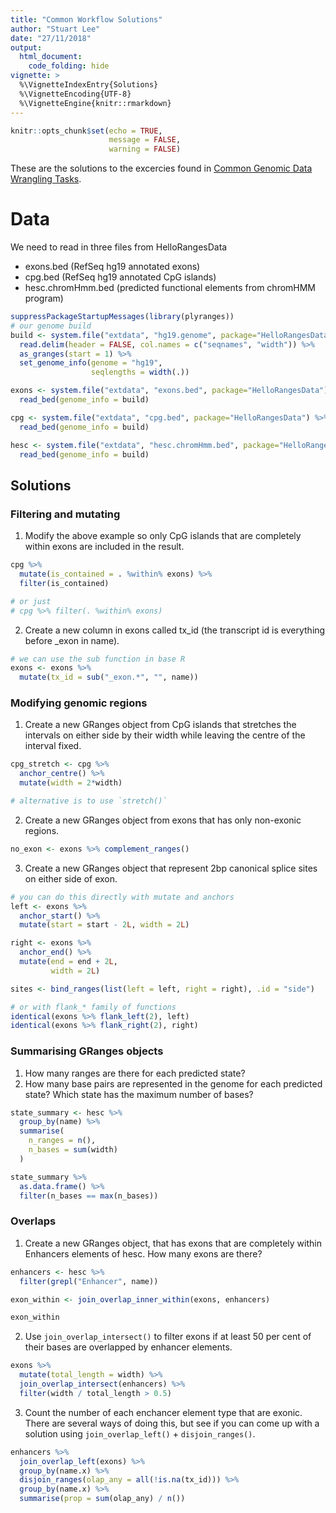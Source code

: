 ```yaml
---
title: "Common Workflow Solutions"
author: "Stuart Lee"
date: "27/11/2018"
output: 
  html_document:
    code_folding: hide
vignette: >
  %\VignetteIndexEntry{Solutions}
  %\VignetteEncoding{UTF-8}
  %\VignetteEngine{knitr::rmarkdown}
---
```


```r
knitr::opts_chunk$set(echo = TRUE,
                      message = FALSE,
                      warning = FALSE)
```


These are the solutions to the excercies found in
[Common Genomic Data Wrangling Tasks](common-tasks.html).

# Data

We need to read in three files from HelloRangesData

- exons.bed (RefSeq hg19 annotated exons)
- cpg.bed (RefSeq hg19 annotated CpG islands)
- hesc.chromHmm.bed (predicted functional elements from chromHMM program)

```r
suppressPackageStartupMessages(library(plyranges))
# our genome build
build <- system.file("extdata", "hg19.genome", package="HelloRangesData") %>% 
  read.delim(header = FALSE, col.names = c("seqnames", "width")) %>% 
  as_granges(start = 1) %>% 
  set_genome_info(genome = "hg19", 
                  seqlengths = width(.))

exons <- system.file("extdata", "exons.bed", package="HelloRangesData") %>% 
  read_bed(genome_info = build)

cpg <- system.file("extdata", "cpg.bed", package="HelloRangesData") %>% 
  read_bed(genome_info = build)

hesc <- system.file("extdata", "hesc.chromHmm.bed", package="HelloRangesData") %>% 
  read_bed(genome_info = build)

```

## Solutions


### Filtering and mutating

1. Modify the above example so only CpG islands that are completely
within exons are included in the result.

```r
cpg %>% 
  mutate(is_contained = . %within% exons) %>% 
  filter(is_contained)

# or just 
# cpg %>% filter(. %within% exons)
```

2. Create a new column in exons called tx_id (the transcript
id is everything before _exon in name).   

```r
# we can use the sub function in base R
exons <- exons %>% 
  mutate(tx_id = sub("_exon.*", "", name))
```


### Modifying genomic regions

1. Create a new GRanges object from CpG islands that stretches the intervals
on either side by their width while leaving the centre of the interval fixed. 

```r
cpg_stretch <- cpg %>% 
  anchor_centre() %>% 
  mutate(width = 2*width)

# alternative is to use `stretch()`
```


2. Create a new GRanges object from exons that has only non-exonic regions.

```r
no_exon <- exons %>% complement_ranges()
```

3. Create a new GRanges object that represent 2bp canonical splice sites
on either side of exon.

```r
# you can do this directly with mutate and anchors
left <- exons %>% 
  anchor_start() %>% 
  mutate(start = start - 2L, width = 2L)

right <- exons %>% 
  anchor_end() %>% 
  mutate(end = end + 2L,
         width = 2L)

sites <- bind_ranges(list(left = left, right = right), .id = "side")

# or with flank_* family of functions
identical(exons %>% flank_left(2), left)
identical(exons %>% flank_right(2), right)
```

### Summarising GRanges objects

1. How many ranges are there for each predicted state?
2. How many base pairs are represented in the genome for each predicted state? 
Which state has the maximum number of bases?

```r
state_summary <- hesc %>% 
  group_by(name) %>% 
  summarise(
    n_ranges = n(), 
    n_bases = sum(width)
  )

state_summary %>% 
  as.data.frame() %>% 
  filter(n_bases == max(n_bases))
```

### Overlaps

1. Create a new GRanges object, that has exons that are completely
within Enhancers elements of hesc. How many exons are there?

```r
enhancers <- hesc %>% 
  filter(grepl("Enhancer", name))

exon_within <- join_overlap_inner_within(exons, enhancers)

exon_within
```

2. Use `join_overlap_intersect()` to filter exons if at least 50 per cent
of their bases are overlapped by enhancer elements.

```r
exons %>% 
  mutate(total_length = width) %>% 
  join_overlap_intersect(enhancers) %>% 
  filter(width / total_length > 0.5)
```

3. Count the number of each enchancer element type that are exonic.
There are several ways of doing this, but see if you can come up with a 
solution using `join_overlap_left()` + `disjoin_ranges()`. 

```r
enhancers %>% 
  join_overlap_left(exons) %>% 
  group_by(name.x) %>% 
  disjoin_ranges(olap_any = all(!is.na(tx_id))) %>% 
  group_by(name.x) %>% 
  summarise(prop = sum(olap_any) / n())
```
